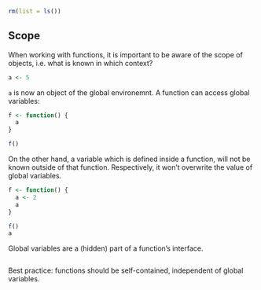 ```r
rm(list = ls())
```


## Scope

When working with functions, it is important to be aware of the scope of objects, i.e. what is known in which context?

<!-- Setup 33-function-scoping.R -->
```r
a <- 5
```

`a` is now an object of the global environemnt. A function can access global variables:

<!-- A function can access global variables: -->
```r
f <- function() {
  a
}

f()
```

On the other hand, a variable which is defined inside a function, will not be known outside of that function. Respectively, it won't overwrite the value of global variables.

<!-- When a function writes to a variable, it always writes in scope -->
```r
f <- function() {
  a <- 2
  a
}

f()
a
```


Global variables are a (hidden) part of a function's interface.

<!-- Global variables are a (hidden) part of a function's interface! -->
```r

```

Best practice: functions should be self-contained, independent of global variables.

<!-- Best practice: self-contained functions, independent of global variables -->
```r

```

